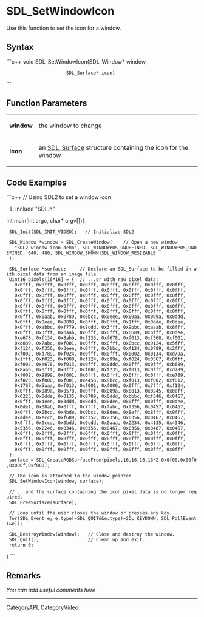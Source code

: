 <!-- pragma section-numbers off -->
<!-- pragma disable-camelcase -->

= SDL_SetWindowIcon =
Use this function to set the icon for a window.


== Syntax ==
```c++
void SDL_SetWindowIcon(SDL_Window*  window,
                       SDL_Surface* icon)
```

== Function Parameters ==
{|
|'''window'''
|the window to change
|-
|'''icon'''
|an [[SDL_Surface]] structure containing the icon for the window
|}

== Code Examples ==
```c++
// Using SDL2 to set a window icon

#include "SDL.h"

int main(int argc, char* argv[]){

  SDL_Init(SDL_INIT_VIDEO);   // Initialize SDL2

  SDL_Window *window = SDL_CreateWindow(    // Open a new window
    "SDL2 window icon demo", SDL_WINDOWPOS_UNDEFINED, SDL_WINDOWPOS_UNDEFINED, 640, 480, SDL_WINDOW_SHOWN|SDL_WINDOW_RESIZABLE
  );
  
  SDL_Surface *surface;     // Declare an SDL_Surface to be filled in with pixel data from an image file
  Uint16 pixels[16*16] = {  // ...or with raw pixel data:
    0x0fff, 0x0fff, 0x0fff, 0x0fff, 0x0fff, 0x0fff, 0x0fff, 0x0fff, 
    0x0fff, 0x0fff, 0x0fff, 0x0fff, 0x0fff, 0x0fff, 0x0fff, 0x0fff, 
    0x0fff, 0x0fff, 0x0fff, 0x0fff, 0x0fff, 0x0fff, 0x0fff, 0x0fff, 
    0x0fff, 0x0fff, 0x0fff, 0x0fff, 0x0fff, 0x0fff, 0x0fff, 0x0fff, 
    0x0fff, 0x0fff, 0x0fff, 0x0fff, 0x0fff, 0x0fff, 0x0fff, 0x0fff, 
    0x0fff, 0x0fff, 0x0fff, 0x0fff, 0x0fff, 0x0fff, 0x0fff, 0x0fff, 
    0x0fff, 0x0aab, 0x0789, 0x0bcc, 0x0eee, 0x09aa, 0x099a, 0x0ddd, 
    0x0fff, 0x0eee, 0x0899, 0x0fff, 0x0fff, 0x1fff, 0x0dde, 0x0dee, 
    0x0fff, 0xabbc, 0xf779, 0x8cdd, 0x3fff, 0x9bbc, 0xaaab, 0x6fff, 
    0x0fff, 0x3fff, 0xbaab, 0x0fff, 0x0fff, 0x6689, 0x6fff, 0x0dee, 
    0xe678, 0xf134, 0x8abb, 0xf235, 0xf678, 0xf013, 0xf568, 0xf001, 
    0xd889, 0x7abc, 0xf001, 0x0fff, 0x0fff, 0x0bcc, 0x9124, 0x5fff, 
    0xf124, 0xf356, 0x3eee, 0x0fff, 0x7bbc, 0xf124, 0x0789, 0x2fff, 
    0xf002, 0xd789, 0xf024, 0x0fff, 0x0fff, 0x0002, 0x0134, 0xd79a, 
    0x1fff, 0xf023, 0xf000, 0xf124, 0xc99a, 0xf024, 0x0567, 0x0fff, 
    0xf002, 0xe678, 0xf013, 0x0fff, 0x0ddd, 0x0fff, 0x0fff, 0xb689, 
    0x8abb, 0x0fff, 0x0fff, 0xf001, 0xf235, 0xf013, 0x0fff, 0xd789, 
    0xf002, 0x9899, 0xf001, 0x0fff, 0x0fff, 0x0fff, 0x0fff, 0xe789, 
    0xf023, 0xf000, 0xf001, 0xe456, 0x8bcc, 0xf013, 0xf002, 0xf012, 
    0x1767, 0x5aaa, 0xf013, 0xf001, 0xf000, 0x0fff, 0x7fff, 0xf124, 
    0x0fff, 0x089a, 0x0578, 0x0fff, 0x089a, 0x0013, 0x0245, 0x0eff, 
    0x0223, 0x0dde, 0x0135, 0x0789, 0x0ddd, 0xbbbc, 0xf346, 0x0467, 
    0x0fff, 0x4eee, 0x3ddd, 0x0edd, 0x0dee, 0x0fff, 0x0fff, 0x0dee, 
    0x0def, 0x08ab, 0x0fff, 0x7fff, 0xfabc, 0xf356, 0x0457, 0x0467, 
    0x0fff, 0x0bcd, 0x4bde, 0x9bcc, 0x8dee, 0x8eff, 0x8fff, 0x9fff, 
    0xadee, 0xeccd, 0xf689, 0xc357, 0x2356, 0x0356, 0x0467, 0x0467, 
    0x0fff, 0x0ccd, 0x0bdd, 0x0cdd, 0x0aaa, 0x2234, 0x4135, 0x4346, 
    0x5356, 0x2246, 0x0346, 0x0356, 0x0467, 0x0356, 0x0467, 0x0467, 
    0x0fff, 0x0fff, 0x0fff, 0x0fff, 0x0fff, 0x0fff, 0x0fff, 0x0fff, 
    0x0fff, 0x0fff, 0x0fff, 0x0fff, 0x0fff, 0x0fff, 0x0fff, 0x0fff, 
    0x0fff, 0x0fff, 0x0fff, 0x0fff, 0x0fff, 0x0fff, 0x0fff, 0x0fff, 
    0x0fff, 0x0fff, 0x0fff, 0x0fff, 0x0fff, 0x0fff, 0x0fff, 0x0fff 
  }; 
  surface = SDL_CreateRGBSurfaceFrom(pixels,16,16,16,16*2,0x0f00,0x00f0,0x000f,0xf000);

  // The icon is attached to the window pointer
  SDL_SetWindowIcon(window, surface); 
  
  // ...and the surface containing the icon pixel data is no longer required.
  SDL_FreeSurface(surface);
  
  // Loop until the user closes the window or presses any key.
  for(SDL_Event e; e.type!=SDL_QUIT&&e.type!=SDL_KEYDOWN; SDL_PollEvent(&e)); 
  
  SDL_DestroyWindow(window);   // Close and destroy the window.
  SDL_Quit();                  // Clean up and exit.
  return 0;   
 
}
```

== Remarks ==
''You can add useful comments here''


----
[[CategoryAPI]], [[CategoryVideo]]
